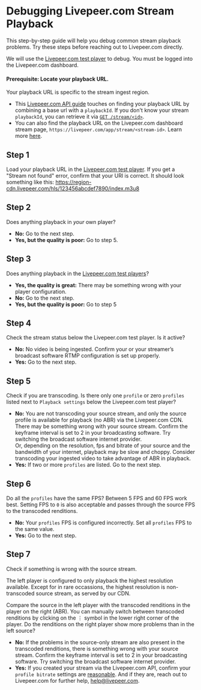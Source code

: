 
<DocsLayout>


# Debugging Livepeer.com Stream Playback

This step-by-step guide will help you debug common stream playback problems. Try these steps before reaching out to Livepeer.com directly.

We will use the [Livepeer.com test player](/app/test-player) to debug. You must be logged into the Livepeer.com dashboard. 

#### Prerequisite: Locate your playback URL. 

Your playback URL is specific to the stream ingest region. 
- This [Livepeer.com API guide](/docs/guides/api/playback-a-live-stream) touches on finding your playback URL by combining a base url with a `playbackId`. If you don't know your stream `playbackId`, you can retrieve it via [`GET /stream/<id>`](/docs/api/stream/get-stream).
- You can also find the playback URL on the Livepeer.com dashboard stream page, `https://livepeer.com/app/stream/<stream-id>`. Learn more [here](/docs/guides/dashboard/playback-a-stream).

## Step 1

Load your playback URL in the [Livepeer.com test player](/app/test-player). If you get a "Stream not found" error, confirm that your URl is correct. It should look something like this:  https://region-cdn.livepeer.com/hls/123456abcdef7890/index.m3u8

## Step 2

Does anything playback in *your* own player?

- **No:** Go to the next step.
- **Yes, but the quality is poor:** Go to step 5.

## Step 3

Does anything playback in the [Livepeer.com test players](/app/test-player)?

- **Yes, the quality is great:** There may be something wrong with your player configuration.
- **No:** Go to the next step.
- **Yes, but the quality is poor:** Go to step 5

## Step 4

Check the stream status below the Livepeer.com test player. Is it active?

- **No:** No video is being ingested. Confirm your or your streamer’s broadcast software RTMP configuration is set up properly. 
- **Yes:** Go to the next step.

## Step 5

Check if you are transcoding. Is there only one `profile` or zero `profiles` listed next to `Playback settings` below the Livepeer.com test player? 

- **No:** You are not transcoding your source stream, and only the source profile is available for playback (no ABR) via the Livepeer.com CDN. There may be something wrong with your source stream. Confirm the keyframe interval is set to 2 in your broadcasting software. Try switching the broadcast software internet provider.
<br />Or, depending on the resolution, fps and bitrate of your source and the bandwidth of your internet, playback may be slow and choppy. Consider transcoding your ingested video to take advantage of ABR in playback.
- **Yes:** If two or more `profiles` are listed. Go to the next step.

## Step 6

Do all the `profiles` have the same FPS? Between 5 FPS and 60 FPS work best. Setting FPS to `0` is also acceptable and passes through the source FPS to the transcoded renditions.

- **No:** Your `profiles` FPS is configured incorrectly. Set all `profiles` FPS to the same value. 
- **Yes:** Go to the next step.

## Step 7

Check if something is wrong with the source stream. 

The left player is configured to only playback the highest resolution available. Except for in rare occassions, the highest resolution is non-transcoded source stream, as served by our CDN. 

Compare the source in the left player with the transcoded renditions in the player on the right (ABR). You can manually switch between transcoded renditions by clicking on the &#8942; symbol in the lower right corner of the player. Do the renditions on the right player show more problems than in the left source?

- **No:** If the problems in the source-only stream are also present in the transcoded renditions, there is something wrong with your source stream. Confirm the keyframe interval is set to 2 in your broadcasting software. Try switching the broadcast software internet provider.
- **Yes:** If you created your stream via the Livepeer.com API, confirm your `profile bitrate` settings are [reasonable](https://developer.apple.com/documentation/http_live_streaming/hls_authoring_specification_for_apple_devices). And if they are, reach out to Livepeer.com for further help, <a href="mailto:help@livepeer.com">help@livepeer.com</a>.


</DocsLayout>
